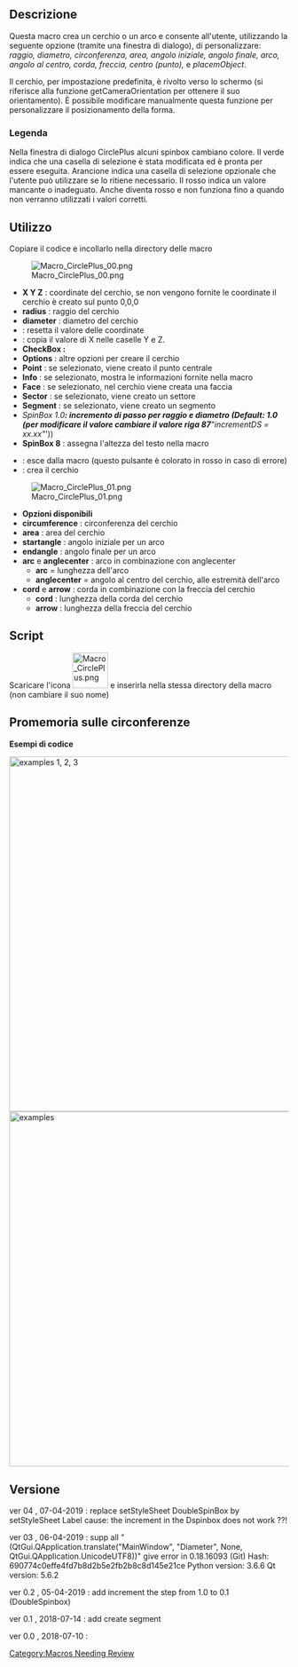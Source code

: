 <languages/>

<div class="mw-translate-fuzzy">
{{Macro/it
|Name=Macro CirclePlus
|Icon=Macro_CirclePlus.png
|Description=Crea un cerchio o un arco dando raggio, diametro, circonferenza, area, inizio, fine, arco, anglecenter, corda, freccia, centro (punto), placemObject a scelta (con interfaccia grafica).
|Download=[https://www.freecadweb.org/wiki/images/4/4c/Macro_CirclePlus.png ToolBar Icon].
|Author=mario52
|FCVersion=All
|Version=0.4
|Date=2019/04/07
}}
</div>

<span id="Description"></span>
==Descrizione==

Questa macro crea un cerchio o un arco e consente all'utente, utilizzando la seguente opzione (tramite una finestra di dialogo), di personalizzare:
''raggio, diametro, circonferenza, area, angolo iniziale, angolo finale, arco, angolo al centro, corda, freccia, centro (punto), '' e '' placemObject ''.

Il cerchio, per impostazione predefinita, è rivolto verso lo schermo (si riferisce alla funzione getCameraOrientation per ottenere il suo orientamento). È possibile modificare manualmente questa funzione per personalizzare il posizionamento della forma.  

<span id="Legend"></span>
=== Legenda ===

Nella finestra di dialogo CirclePlus alcuni spinbox cambiano colore. Il verde indica che una casella di selezione è stata modificata ed è pronta per essere eseguita. Arancione indica una casella di selezione opzionale che l'utente può utilizzare se lo ritiene necessario. Il rosso indica un valore mancante o inadeguato. Anche {{KEY|Ok}} diventa rosso e non funziona fino a quando non verranno utilizzati i valori corretti.

{{Codeextralink|https://gist.githubusercontent.com/mario52a/0ed8129bacbe9124a41e3ae1d378d5b7/raw/3f810ac142dd0d9245c5ccc964b8b2d7d750b276/Macro%2520CirclePlus.FCMacro}}

<span id="Usage"></span>
==Utilizzo==

Copiare il codice e incollarlo nella directory delle macro

[[File:Macro CirclePlus 00.png|left]]

* '''X Y Z''' : coordinate del cerchio, se non vengono fornite le coordinate il cerchio è creato sul punto 0,0,0
*'''radius''' : raggio del cerchio
*'''diameter''' : diametro del cerchio
*'''{{KEY|Reset}}''' : resetta il valore delle coordinate
*'''{{KEY|Equal}}''' : copia il valore di X nelle caselle Y e Z.
*'''CheckBox :'''
*'''Options''' : altre opzioni per creare il cerchio
*'''Point''' : se selezionato, viene creato il punto centrale
*'''Info''' : se selezionato, mostra le informazioni fornite nella macro
*'''Face''' : se selezionato, nel cerchio viene creata una faccia
*'''Sector''' : se selezionato, viene creato un settore 
*'''Segment''' : se selezionato, viene creato un segmento 
*''SpinBox 1.0''' : incremento di passo per raggio e diametro (Default: 1.0 (per modificare il valore cambiare il valore riga 87 '''"incrementDS = xx.xx"'''))
*'''SpinBox 8''' : assegna l'altezza del testo nella macro

*'''{{KEY|Quit}}''' : esce dalla macro (questo pulsante è colorato in rosso in caso di errore)
*'''{{KEY|Ok}}''' : crea il cerchio
{{clear}}
[[File:Macro CirclePlus 01.png|left]]

*'''Opzioni disponibili'''
*'''circumference''' : circonferenza del cerchio
*'''area''' : area del cerchio
*'''startangle''' : angolo iniziale per un arco
*'''endangle''' : angolo finale per un arco
*'''arc''' e '''anglecenter''' : arco in combinazione con anglecenter
** '''arc''' =  lunghezza dell'arco
** '''anglecenter''' = angolo al centro del cerchio, alle estremità dell'arco 
*'''cord''' e '''arrow''' : corda in combinazione con la freccia del cerchio
** '''cord''' : lunghezza della corda del cerchio 
** '''arrow''' : lunghezza della freccia del cerchio 
{{clear}}

==Script==

Scaricare l'icona [[File:Macro_CirclePlus.png|64px]] e inserirla nella stessa directory della macro (non cambiare il suo nome)<br />

{{CodeDownload|https://gist.github.com/mario52a/0ed8129bacbe9124a41e3ae1d378d5b7|Ultima versione di Macro_CirclePlus e le icone alla fine della pagina}}

<span id="Memo_of_circle"></span>
==Promemoria sulle circonferenze==

'''Esempi di codice'''

[[File:Macro Circle 01.png|640px|center|examples 1, 2, 3]]
{{clear}}
[[File:Macro Circle 02.png|640px|center|examples]]
{{clear}}

<span id="Version"></span>
==Versione==

ver 04 , 07-04-2019 : replace setStyleSheet DoubleSpinBox by setStyleSheet Label cause: the increment in the Dspinbox does not work ??!

ver 03 , 06-04-2019 : supp all "(QtGui.QApplication.translate("MainWindow", "Diameter", None, QtGui.QApplication.UnicodeUTF8))" give error in 0.18.16093 (Git) Hash: 690774c0effe4fd7b8d2b5e2fb2b8c8d145e21ce
Python version: 3.6.6
Qt version: 5.6.2

ver 0.2 , 05-04-2019 : add increment the step from 1.0 to 0.1 (DoubleSpinbox)

ver 0.1 , 2018-07-14 : add create segment

ver 0.0 , 2018-07-10 :



[[Category:Macros Needing Review]]